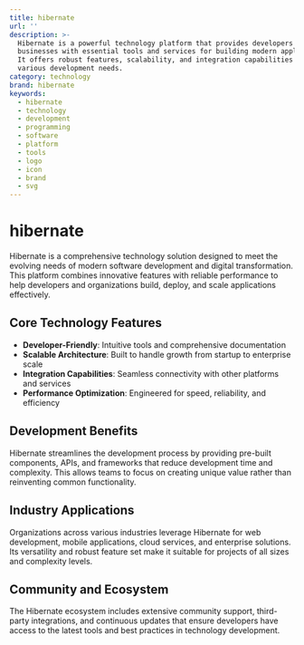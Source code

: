 ```yaml
---
title: hibernate
url: ''
description: >-
  Hibernate is a powerful technology platform that provides developers and
  businesses with essential tools and services for building modern applications.
  It offers robust features, scalability, and integration capabilities for
  various development needs.
category: technology
brand: hibernate
keywords:
  - hibernate
  - technology
  - development
  - programming
  - software
  - platform
  - tools
  - logo
  - icon
  - brand
  - svg
---
```


# hibernate

Hibernate is a comprehensive technology solution designed to meet the evolving needs of modern software development and digital transformation. This platform combines innovative features with reliable performance to help developers and organizations build, deploy, and scale applications effectively.

## Core Technology Features

- **Developer-Friendly**: Intuitive tools and comprehensive documentation
- **Scalable Architecture**: Built to handle growth from startup to enterprise scale
- **Integration Capabilities**: Seamless connectivity with other platforms and services
- **Performance Optimization**: Engineered for speed, reliability, and efficiency

## Development Benefits

Hibernate streamlines the development process by providing pre-built components, APIs, and frameworks that reduce development time and complexity. This allows teams to focus on creating unique value rather than reinventing common functionality.

## Industry Applications

Organizations across various industries leverage Hibernate for web development, mobile applications, cloud services, and enterprise solutions. Its versatility and robust feature set make it suitable for projects of all sizes and complexity levels.

## Community and Ecosystem

The Hibernate ecosystem includes extensive community support, third-party integrations, and continuous updates that ensure developers have access to the latest tools and best practices in technology development.
